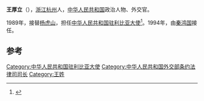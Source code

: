 '''王厚立'''（{{bd|1930年|}}），[[浙江|浙江]][[杭州|杭州]]人，[[中华人民共和国|中华人民共和国]]政治人物、外交官。

1989年，接替[[杨虎山|杨虎山]]，担任[[中国驻利比亚大使列表|中华人民共和国驻利比亚大使]]<ref>{{cite web|author=中华人民共和国外交部|title=中国驻利比亚历任大使|url=http://www.mfa.gov.cn/chn/pds/ziliao/wjrw/2167/2169/t9158.htm|publisher=中华人民共和国外交部|accessdate=2012-03-07}}</ref>。1994年，由[[秦鸿国|秦鸿国]]接任。

== 参考 ==
{{reflist}}

{{start box}}
{{s-dip}}
{{succession box|[[杨虎山|杨虎山]]|[[秦鸿国|秦鸿国]]|[[中国驻利比亚大使列表|中华人民共和国驻利比亚大使]]|1989年2月-1994年10月}}
{{end box}}
{{中国政治人物小作品}}

[[Category:中华人民共和国驻利比亚大使|Category:中华人民共和国驻利比亚大使]]
[[Category:中华人民共和国外交部条约法律司司长|Category:中华人民共和国外交部条约法律司司长]]
[[Category:王姓|Category:王姓]]